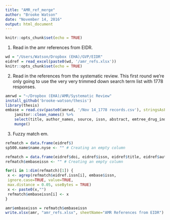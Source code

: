 ```yaml
---
title: "AMR_ref_merge"
author: "Brooke Watson"
date: "November 14, 2016"
output: html_document
---
```


```r
knitr::opts_chunk$set(echo = TRUE)
```

1. Read in the amr references from EIDR. 

```r
wd = "/Users/Watson/Dropbox (EHA)/GVP/EIDR"
eidref = read_excel(paste0(wd, '/amr_refs.xlsx'))
knitr::opts_chunk$set(echo = TRUE)

```

2. Read in the references from the systematic review.
This first round we're only going to use the very very trimmed down search term list with 1778 responses. 

```r
amrwd = "~/Dropbox (EHA)/AMR/Systematic Review"
install_github('brooke-watson/thesis')
library(thesis)
embase = read.csv(paste0(amrwd, '/Nov 14_1778 records.csv'), stringsAsFactors = FALSE, fileEncoding = 'latin1') %>% 
    janitor::clean_names() %>% 
    select(title, author_names, source, issn, abstract, emtree_drug_index_terms, full_text_link) %>% 
    munge()

```

3. Fuzzy match em. 

```r
refmatch = data.frame(eidref$)
sp500.name$name.nyse <- "" # Creating an empty column

refmatch = data.frame(eidref$doi, eidref$issn, eidref$title, eidref$author)
refmatch$embaseissn <- "" # Creating an empty column

for(i in 1:dim(refmatch)[1]) {
 x <- agrep(refmatch$eidref.issn[i], embase$issn,
 ignore.case=TRUE, value=TRUE,
 max.distance = 0.05, useBytes = TRUE)
 x <- paste0(x,"")
 refmatch$embaseissn[i] <- x
}

amr$embaseissn = refmatch$embaseissn 
write.xlsx(amr, "amr_refs.xlsx", sheetName="AMR References from EIDR") 


```

